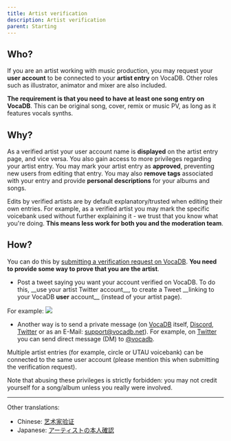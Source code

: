 ```yaml
---
title: Artist verification
description: Artist verification
parent: Starting
---
```


## Who?

If you are an artist working with music production, you may request your
**user account** to be connected to your **artist entry** on VocaDB.
Other roles such as illustrator, animator and mixer are also included.

**The requirement is that you need to have at least one song entry on
VocaDB**. This can be original song, cover, remix or music PV, as long
as it features vocals synths.

## Why?

As a verified artist your user account name is **displayed** on the
artist entry page, and vice versa. You also gain access to more
privileges regarding your artist entry. You may mark your artist entry
as **approved**, preventing new users from editing that entry. You may
also **remove tags** associated with your entry and provide **personal
descriptions** for your albums and songs.

Edits by verified artists are by default explanatory/trusted when
editing their own entries. For example, as a verified artist you may
mark the specific voicebank used without further explaining it - we
trust that you know what you\'re doing. **This means less work for both
you and the moderation team**.

## How?

You can do this by
[submitting a verification request on VocaDB](https://vocadb.net/User/RequestVerification).
**You need to provide some way to prove that you are the artist**.

- Post a tweet saying you want your account verified on VocaDB. To do
  this, \_\_use your artist Twitter account\_\_, to create a Tweet
  \_\_linking to your VocaDB **user** account\_\_ (instead of your
  artist page).

For example: ![](/images/verification.PNG)

- Another way is to send a private message (on
  [VocaDB](https://vocadb.net/) itself,
  [Discord](https://discord.com/invite/3bwXQNXKCz),
  [Twitter](https://twitter.com/VocaDB) or as an E-Mail:
  support@vocadb.net). For example, on
  [Twitter](https://twitter.com/VocaDB) you can send direct message
  (DM) to [\@vocadb](https://twitter.com/vocadb).

Multiple artist entries (for example, circle or UTAU voicebank) can be
connected to the same user account (please mention this when submitting
the verification request).

Note that abusing these privileges is strictly forbidden: you may not
credit yourself for a song/album unless you really were involved.

---

Other translations:

- Chinese: [艺术家验证](https://wiki.vocadb.net/wiki/75)
- Japanese:
  [アーティストの本人確認](https://wiki.vocadb.net/wiki/73/%e3%82%a2%e3%83%bc%e3%83%86%e3%82%a3%e3%82%b9%e3%83%88%e3%81%ae%e6%9c%ac%e4%ba%ba%e7%a2%ba%e8%aa%8d)
